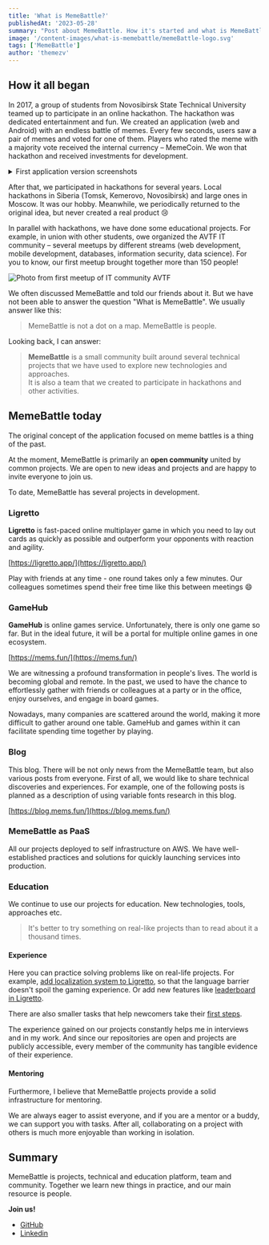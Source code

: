 ```yaml
---
title: 'What is MemeBattle?'
publishedAt: '2023-05-28'
summary: "Post about MemeBattle. How it's started and what is MemeBattle today"
image: '/content-images/what-is-memebattle/memeBattle-logo.svg'
tags: ['MemeBattle']
author: 'themezv'
---
```


## How it all began

In 2017, a group of students from Novosibirsk State Technical University teamed up to participate in an online hackathon.
The hackathon was dedicated entertainment and fun. We created an application (web and Android) with an endless battle of memes. Every few seconds, users saw a pair of memes and voted for one of them.
Players who rated the meme with a majority vote received the internal currency – MemeCoin.
We won that hackathon and received investments for development.

<Details className="my-6">
  <Summary>First application version screenshots</Summary>
  <img src="/content-images/what-is-memebattle/memebattle_v1.png" alt="MemeBattle v1. Screenshow of web application"/>
  <img src="/content-images/what-is-memebattle/memebattle-playmarket.png" alt="MemeBattle v1. Screenshot of application page on google play"/>
</Details>

After that, we participated in hackathons for several years. Local hackathons in Siberia (Tomsk, Kemerovo, Novosibirsk) and large ones in Moscow. It was our hobby.
Meanwhile, we periodically returned to the original idea, but never created a real product 😢

<InstagramPost publicationId="BaRdqExl35J" description="A post shared by Themezv (@artem_zverev.9)" />

In parallel with hackathons, we have done some educational projects. For example, in union with other students, owe organized the AVTF IT community – several meetups by different streams (web development, mobile development, databases, information security, data science). For you to know, our first meetup brought together more than 150 people!

<Image src='/content-images/what-is-memebattle/ITC2.jpg' alt="Photo from first meetup of IT community AVTF" width={1920} height={925} />

We often discussed MemeBattle and told our friends about it. But we have not been able to answer the question "What is MemeBattle". We usually answer like this:
> MemeBattle is not a dot on a map. MemeBattle is people.

<InstagramPost publicationId="BuPCRKrlI4C" description="A post shared by MemeBattle (@memebattle.world)" />

Looking back, I can answer:
><b>MemeBattle</b> is a small community built around several technical projects that we have used to explore new technologies and approaches. <br /> It is also a team that we created to participate in hackathons and other activities.

## MemeBattle today

The original concept of the application focused on meme battles is a thing of the past.

At the moment, MemeBattle is primarily an <b>open community</b> united by common projects.
We are open to new ideas and projects and are happy to invite everyone to join us.

To date, MemeBattle has several projects in development.

### Ligretto

<b>Ligretto</b> is fast-paced online multiplayer game in which you need to lay out cards as quickly as possible and outperform your opponents with reaction and agility.

[https://ligretto.app/](https://ligretto.app/)

Play with friends at any time - one round takes only a few minutes. Our colleagues sometimes spend their free time like this between meetings 😄

### GameHub

<b>GameHub</b> is online games service. Unfortunately, there is only one game so far. But in the ideal future, it will be a portal for multiple online games in one ecosystem.

[https://mems.fun/](https://mems.fun/)

We are witnessing a profound transformation in people's lives. The world is becoming global and remote.
In the past, we used to have the chance to effortlessly gather with friends or colleagues at a party or in the office, enjoy ourselves, and engage in board games.

Nowadays, many companies are scattered around the world, making it more difficult to gather around one table.
GameHub and games within it can facilitate spending time together by playing.

### Blog

This blog. There will be not only news from the MemeBattle team, but also various posts from everyone.
First of all, we would like to share technical discoveries and experiences. For example, one of the following posts is planned as a description of using variable fonts research in this blog.

[https://blog.mems.fun/](https://blog.mems.fun/)

### MemeBattle as PaaS

All our projects deployed to self infrastructure on AWS. We have well-established practices and solutions for quickly launching services into production.

### Education

We continue to use our projects for education. New technologies, tools, approaches etc.

> It's better to try something on real-like projects than to read about it a thousand times.

#### Experience

Here you can practice solving problems like on real-life projects. For example, [add localization system to Ligretto](https://github.com/MemeBattle/monorepo/issues/177), so that the language barrier doesn't spoil the gaming experience.
Or add new features like [leaderboard in Ligretto](https://github.com/MemeBattle/monorepo/milestone/11).

There are also smaller tasks that help newcomers take their [first steps](https://github.com/MemeBattle/monorepo/labels/good%20first%20issue).

The experience gained on our projects constantly helps me in interviews and in my work.
And since our repositories are open and projects are publicly accessible, every member of the community has tangible evidence of their experience.

#### Mentoring

Furthermore, I believe that MemeBattle projects provide a solid infrastructure for mentoring.

We are always eager to assist everyone, and if you are a mentor or a buddy, we can support you with tasks. After all, collaborating on a project with others is much more enjoyable than working in isolation.

## Summary

MemeBattle is projects, technical and education platform, team and community. Together we learn new things in practice, and our main resource is people.

**Join us!**

* [GitHub](https://github.com/MemeBattle)
* [Linkedin](https://www.linkedin.com/company/memebattle/)
